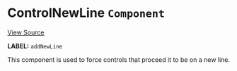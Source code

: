 
<Meta title="Packages/Player/Plugins/Controls/Control/ControlNewLine" />

# ControlNewLine `Component`

[View Source](https://github.com/vime-js/vime/blob/master/packages/vime-player/src/plugins/controls/control/ControlNewLine.svelte)

**LABEL:** `addNewLine`

This component is used to force controls that proceed it to be on a new line.